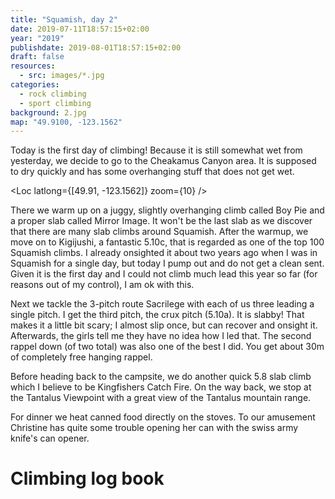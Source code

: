 ```yaml
---
title: "Squamish, day 2"
date: 2019-07-11T18:57:15+02:00
year: "2019"
publishdate: 2019-08-01T18:57:15+02:00
draft: false
resources:
  - src: images/*.jpg
categories:
  - rock climbing
  - sport climbing
background: 2.jpg
map: "49.9100, -123.1562"
---
```


Today is the first day of climbing! Because it is still somewhat wet from
yesterday, we decide to go to the Cheakamus Canyon area. It is supposed to dry
quickly and has some overhanging stuff that does not get wet.

<!--more-->

<Loc latlong={[49.91, -123.1562]} zoom={10} />

<Rimg src="1.jpg" caption="Warm up on Boy Pie (5.8)" />

There we warm up on a juggy, slightly overhanging climb called Boy Pie and
a proper slab called Mirror Image. It won't be the last slab as we discover that
there are many slab climbs around Squamish. After the warmup, we move on to
Kigijushi, a fantastic 5.10c, that is regarded as one of the top 100 Squamish
climbs. I already onsighted it about two years ago when I was in Squamish for
a single day, but today I pump out and do not get a clean sent. Given it is the
first day and I could not climb much lead this year so far (for reasons out of my
control), I am ok with this.

<Rimg
  src="5.jpg"
  caption="The left line (with climber at the top) is Kigijushi (5.10c). The big roof is the Big Show with some of the hardest routes in Squamish (5.13 upwards)."
/>

Next we tackle the 3-pitch route Sacrilege with each of us three leading a
single pitch. I get the third pitch, the crux pitch (5.10a). It is slabby!
That makes it a little bit scary; I almost slip once, but can recover and
onsight it. Afterwards, the girls tell me they have no idea how I led that. The
second rappel down (of two total) was also one of the best I did. You get about
30m of completely free hanging rappel.

<Rimg src="2.jpg" caption="Pitch 2 of Sacrilege" />

<Gallery>
  <Rimg src="3.jpg" caption="30m of free hanging rappel" />
  <Rimg src="4.jpg" alt="Rappel" />
  <Rimg src="6.jpg" alt="Rappel" />
</Gallery>

Before heading back to the campsite, we do another quick 5.8 slab climb which
I believe to be Kingfishers Catch Fire. On the way back, we stop at the Tantalus
Viewpoint with a great view of the Tantalus mountain range.

<Rimg src="7.jpg" caption="The Tantalus mountain range" />

For dinner we heat canned food directly on the stoves. To our amusement
Christine has quite some trouble opening her can with the swiss army knife's can
opener.

<Rimg src="8.jpg" caption="Learning how to open a can" />

# Climbing log book

<Climbs>
  <Climb name="Boy Pie" style="flash" grade="YDS 5.8" />
  <Climb name="Mirror Image" style="flash" grade="YDS 5.8" />
  <Climb name="Kigijushi" style="hangdog" grade="YDS 5.10c" />
  <Multipitch name="Sacrilege" pitches="3">
    <Climb name="pitch 1" style="toprope" grade="YDS 5.8" />
    <Climb name="pitch 2" style="toprope" grade="YDS 5.9" />
    <Climb name="pitch 3" style="onsight" grade="YDS 5.10a" />
  </Multipitch>
  <Climb name="Kingfishers Catch Fire" style="flash" grade="YDS 5.8" />
</Climbs>

<Nextday />
